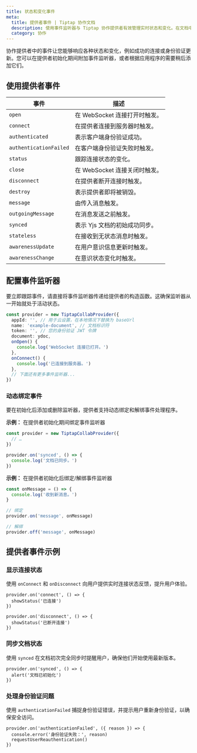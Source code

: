 ```yaml
---
title: 状态和变化事件
meta:
  title: 提供者事件 | Tiptap 协作文档
  description: 使用事件监听器与 Tiptap 协作提供者有效管理实时状态和变化。在文档中了解更多信息！
  category: 协作
---
```


协作提供者中的事件让您能够响应各种状态和变化，例如成功的连接或身份验证更新。您可以在提供者初始化期间附加事件监听器，或者根据应用程序的需要稍后添加它们。

## 使用提供者事件

| 事件                   | 描述                                                       |
| ---------------------- | ---------------------------------------------------------- |
| `open`                 | 在 WebSocket 连接打开时触发。                             |
| `connect`              | 在提供者连接到服务器时触发。                             |
| `authenticated`        | 表示客户端身份验证成功。                                   |
| `authenticationFailed`  | 在客户端身份验证失败时触发。                             |
| `status`               | 跟踪连接状态的变化。                                     |
| `close`                | 在 WebSocket 连接关闭时触发。                             |
| `disconnect`           | 在提供者断开连接时触发。                                 |
| `destroy`              | 表示提供者即将被销毁。                                   |
| `message`              | 由传入消息触发。                                         |
| `outgoingMessage`      | 在消息发送之前触发。                                     |
| `synced`               | 表示 Yjs 文档的初始成功同步。                             |
| `stateless`            | 在接收到无状态消息时触发。                               |
| `awarenessUpdate`      | 在用户意识信息更新时触发。                               |
| `awarenessChange`      | 在意识状态变化时触发。                                   |

## 配置事件监听器

要立即跟踪事件，请直接将事件监听器传递给提供者的构造函数。这确保监听器从一开始就处于活动状态。

```ts
const provider = new TiptapCollabProvider({
  appId: '', // 用于云设置，在本地情况下替换为 baseUrl
  name: 'example-document', // 文档标识符
  token: '', // 您的身份验证 JWT 令牌
  document: ydoc,
  onOpen() {
    console.log('WebSocket 连接已打开。')
  },
  onConnect() {
    console.log('已连接到服务器。')
  },
  // 下面还有更多事件监听器...
})
```

### 动态绑定事件

要在初始化后添加或删除监听器，提供者支持动态绑定和解绑事件处理程序。

**示例：** 在提供者初始化期间绑定事件监听器

```ts
const provider = new TiptapCollabProvider({
  // …
})

provider.on('synced', () => {
  console.log('文档已同步。')
})
```

**示例：** 在提供者初始化后绑定/解绑事件监听器

```typescript
const onMessage = () => {
  console.log('收到新消息。')
}

// 绑定
provider.on('message', onMessage)

// 解绑
provider.off('message', onMessage)
```

## 提供者事件示例

### 显示连接状态

使用 `onConnect` 和 `onDisconnect` 向用户提供实时连接状态反馈，提升用户体验。

```tsx
provider.on('connect', () => {
  showStatus('已连接')
})

provider.on('disconnect', () => {
  showStatus('已断开连接')
})
```

### 同步文档状态

使用 `synced` 在文档初次完全同步时提醒用户，确保他们开始使用最新版本。

```tsx
provider.on('synced', () => {
  alert('文档已初始化')
})
```

### 处理身份验证问题

使用 `authenticationFailed` 捕捉身份验证错误，并提示用户重新身份验证，以确保安全访问。

```tsx
provider.on('authenticationFailed', ({ reason }) => {
  console.error('身份验证失败：', reason)
  requestUserReauthentication()
})
```
